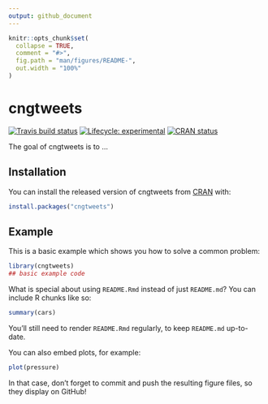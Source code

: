 ```yaml
---
output: github_document
---
```


<!-- README.md is generated from README.Rmd. Please edit that file -->

```r
knitr::opts_chunk$set(
  collapse = TRUE,
  comment = "#>",
  fig.path = "man/figures/README-",
  out.width = "100%"
)
```
# cngtweets

<!-- badges: start -->
[![Travis build status](https://travis-ci.org/mkearney/cngtweets.svg?branch=master)](https://travis-ci.org/mkearney/cngtweets)
[![Lifecycle: experimental](https://img.shields.io/badge/lifecycle-experimental-orange.svg)](https://www.tidyverse.org/lifecycle/#experimental)
[![CRAN status](https://www.r-pkg.org/badges/version/cngtweets)](https://cran.r-project.org/package=cngtweets)
<!-- badges: end -->

The goal of cngtweets is to ...

## Installation

You can install the released version of cngtweets from [CRAN](https://CRAN.R-project.org) with:

``` r
install.packages("cngtweets")
```

## Example

This is a basic example which shows you how to solve a common problem:

```r
library(cngtweets)
## basic example code
```

What is special about using `README.Rmd` instead of just `README.md`? You can include R chunks like so:

```r
summary(cars)
```

You'll still need to render `README.Rmd` regularly, to keep `README.md` up-to-date.

You can also embed plots, for example:

```r
plot(pressure)
```

In that case, don't forget to commit and push the resulting figure files, so they display on GitHub!
